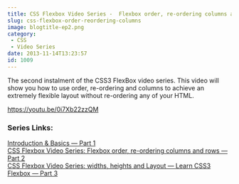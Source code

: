 ```yaml
---
title: CSS Flexbox Video Series -  Flexbox order, re-ordering columns and rows — 2/6
slug: css-flexbox-order-reordering-columns
image: blogtitle-ep2.png
category:
 - CSS
 - Video Series
date: 2013-11-14T13:23:57
id: 1009
---
```


The second instalment of the CSS3 FlexBox video series. This video will show you how to use order, re-ordering and columns to achieve an extremely flexible layout without re-ordering any of your HTML.

https://youtu.be/0i7Xb22zzQM

<h3>Series Links:</h3>
<a href="http://wesbos.com/flexbox-basics/">Introduction & Basics — Part 1</a><br/>
<a href="http://wesbos.com/css-flexbox-order-reordering-columns/">CSS Flexbox Video Series: Flexbox order, re-ordering columns and rows — Part 2</a><br/>
<a href="http://wesbos.com/flexbox-widths-heights-and-layout-css/">CSS Flexbox Video Series: widths, heights and Layout — Learn CSS3 Flexbox — Part 3</a><br/>

